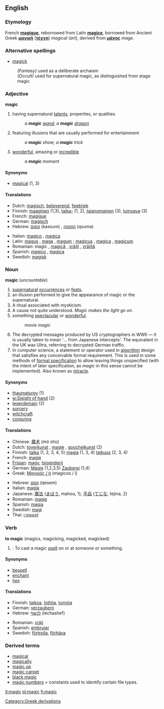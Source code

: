 {{wikipedia}}
==English==

===Etymology===
French '''[[magique]]''', reborrowed from Latin '''[[magice]]''', borrowed from Ancient Greek '''[[μαγική]]''' ('''[[τέχνη]]''') ''magical (art)'', derived from '''[[μάγος]]''' ''mage''.

===Alternative spellings===
*[[magick]]
:''(Fantasy)'' used as a deliberate archaism
:''(Occult)'' used for supernatural magic, as distinguished from stage magic

===Adjective===
'''magic'''

# having supernatural [[talent]]s, properties, or qualities
#: ''a '''magic''' [[wand]]; a '''magic''' [[dragon]]''
# featuring illusions that are usually performed for entertainment
#: ''a '''magic''' show; a '''magic''' trick'' 
# [[wonder]]ful, amazing or [[incredible]]
#: ''a '''magic''' moment''

====Synonyms====
*[[magical]] (1, 3)

====Translations====
{{top}}
*Dutch: [[magisch]], [[betoverend]], [[feeëriek]]
*Finnish: [[maaginen]] (1,3), [[taika-]] (1, 2), [[taianomainen]] (3), [[lumoava]] (3)
*French: [[magique]]
*German: [[magisch]]
*Hebrew: [[קסום]] (kassum) {{m}}, [[קסומה]] (qsuma) {{f}}
{{mid}}
*Italian: [[magico]] {{m}}, [[magica]] {{f}}
*Latin: [[magus]] {{m}}, [[maga]] {{f}}, [[magum]] {{n}}; [[magicus]] {{m}}, [[magica]] {{f}}, [[magicum]] {{n}}
*Romanian: magic {{m}}, [[magică]] {{f}}, [[vrăjit]] {{m}}, [[vrăjită]] {{f}}
*Spanish: [[magico]] {{m}}, [[magica]] {{f}}
*Swedish: [[magisk]]
{{bottom}}

===Noun===
'''magic''' (''uncountable'')
# [[supernatural]] [[occur]]rences or [[feat]]s.
# an illusion performed to give the appearance of magic or the supernatural.
# A ritual associated with mysticism.
# A cause not quite understood. ''Magic makes the light go on''.
# something [[spectacular]] or [[wonderful]].
#: ''movie magic''
# The decrypted messages produced by US cryptographers in WWII &mdash; it is usually taken to mean '... from Japanese intercepts'. The equivalent in the UK was Ultra, referring to decrypted German traffic.
# In computer science,  a statement or operator used in [[algorithm]] design that satisfies any conceivable formal requirement.  This is used in some methods of [[formal specification]] to allow leaving things unspecified (with the intent of later specification, as ''magic'' in this sense cannot be implemented).  Also known as [[miracle]].

====Synonyms====
* [[thaumaturgy]] (1)
* [[w:Sleight of hand]] (2)
* [[legerdemain]] (2)
* [[sorcery]]
* [[witchcraft]]
* [[conjuring]]

====Translations====
{{top}}
*Chinese: [[魔术]] (mó shù)
*Dutch: [[toverkunst]] {{f}}, [[magie]] {{f}}, [[goochelkunst]] {{f}} (2)
*Finnish: [[taika]] (1, 2, 3, 4, 5) [[magia]] (1, 3, 4) [[taikuus]] (2, 3, 4)
*French: [[magie]] {{f}}
*[[Frisian]]: [[magy]], [[tsjoenderij]]
*German: [[Magie]] {{f}} (1,2,3,5) [[Zauberei]] {{f}} (1,4)
*Greek: [[Μαγικός / ή]] (magicos / i)
{{mid}}
*Hebrew: [[קסם]] (qesem) {{m}}
*Italian: [[magia]] {{f}}
*Japanese: [[魔法]] ([[まほう]], mahou, 1), [[手品]] ([[てじな]], tejina, 2)
*Romanian: [[magie]] {{f}}
*Spanish: [[magia]] {{f}}
*Swedish: [[magi]] {{c}}
*Thai: [[เวทมนตร์]]
{{bottom}}

===Verb===
'''to magic''' (magics, magicking, magicked, magicked)

# {{transitive}}: To cast a magic [[spell]] on or at someone or something.

====Synonyms====
*[[bespell]]
*[[enchant]]
*[[hex]]

====Translations====
{{top}}
*Finnish: [[taikoa]], [[loihtia]], [[lumota]]
*German: [[verzaubern]]
*Hebrew: [[לכשף]] (lechashef)
{{mid}}
*Romanian: [[vrăji]]
*Spanish: [[embrujar]]
*Swedish: [[förtrolla]], [[förhäxa]]
{{bottom}}

===Derived terms===
*[[magical]]
*[[magically]]
*[[magic up]]
*[[magic carpet]]
*[[black magic]]
*[[magic numbers]] = constants used to identify certain file types.

[[Category:Greek derivations]]

[[it:magic]]
[[pl:magic]]
[[fi:magic]]